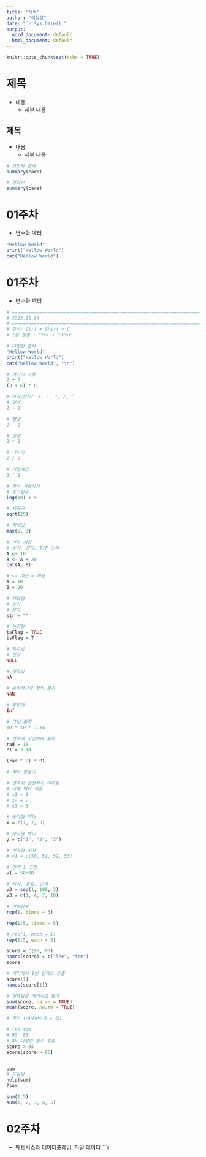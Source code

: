 ```yaml
---
title: "제목"
author: "이상호"
date: "`r Sys.Date()`"
output:
  word_document: default
  html_document: default
---
```


```r
knitr::opts_chunk$set(echo = TRUE)
```

# 제목
- 내용
  - 세부 내용

## 제목
- 내용
  - 세부 내용

```r
# 코드와 결과
summary(cars)
```

```r
# 결과만
summary(cars)
```

# 01주차
- 변수와 벡터
```r
"Hellow World"
print("Hellow World")
cat("Hellow World")
```

# 01주차
- 변수와 벡터
```r
# ==============================================================================
# 2023.11.04
# ==============================================================================
# 주석: Ctrl + Shift + C
# 1줄 실행 : Ctrl + Enter

# 다양한 출력
"Hellow World"
print("Hellow World")
cat("Hellow World", "\n")

# 계산기 사용
2 + 3
(3 + 6) * 8

# 사칙연산자: +, -, *, /, ^
# 덧셈
2 + 2

# 뺼셈
2 - 2

# 곱셈
2 * 2

# 나누기
2 / 2

# 거듭제곱
2 ^ 2

# 함수 사용하기
# 로그함수
log(10) + 5

# 제곱근
sqrt(25)

# 최대값
max(5, 3)

# 변수 저장
# 숫자, 문자, T/F 논리
A <- 10
B <- A + 20
cat(A, B)

# <- 대신 = 허용
A = 10
B = 20

# 자료형
# 숫자
# 문자
str = ""

# 논리형
isFlag = TRUE
isFlag = T

# 특수값
# 빈값
NULL

# 결측값
NA

# 수학적으로 정의 불가
NaN

# 무한대
Inf

# 그냥 출력
10 * 10 * 3.14

# 변수에 저장하여 출력
rad = 10
PI = 3.14

(rad ^ 2) * PI

# 벡터 만들기

# 변수로 설정하기 어려움
# 이에 벡터 사용
# x1 = 1
# x2 = 2
# x3 = 3

# 숫자형 벡터
x = c(1, 2, 3)

# 문자열 벡터
y = c("1", "2", "3")

# 연속형 숫자
# v1 = c(50, 51, 52, 53)

# 간격 1 고정
v1 = 50:90

# 시작, 종료, 간격
v3 = seq(1, 100, 3)
v3 = c(1, 4, 7, 10)

# 반복함수
rep(1, times = 5)

rep(1:5, times = 5)

# rep(1, each = 5)
rep(1:5, each = 5)

score = c(90, 85)
names(score) = c("lee", "tom")
score

# 벡터에서 1번 인덱스 추출
score[1]
names(score[1])

# 결측값을 제거하고 합계
sum(score, na.rm = TRUE)
mean(score, na.rm = TRUE)

# 함수 (매개변수명 = 값)

# lee tom 
# 90  85 
# 85 이상인 점수 추출
score > 85
score[score > 85]


sum
# 도움말
help(sum)
?sum

sum(1:5)
sum(1, 2, 3, 4, 5)
```


# 02주차
- 매트릭스와 데이터프레임, 파일 데이터
```r


